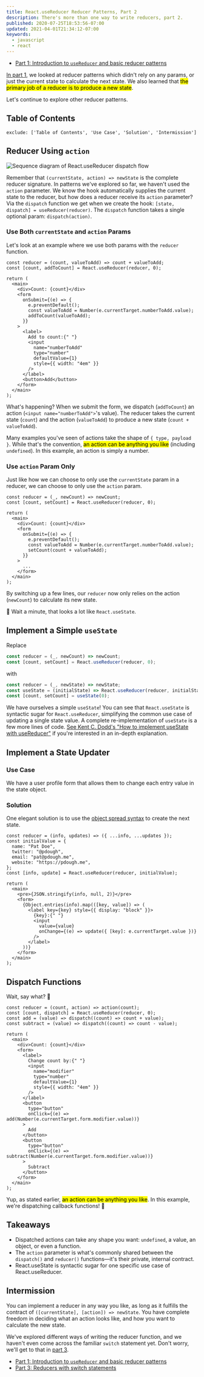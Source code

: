 ```yaml
---
title: React.useReducer Reducer Patterns, Part 2
description: There's more than one way to write reducers, part 2.
published: 2020-07-25T18:53:56-07:00
updated: 2021-04-01T21:34:12-07:00
keywords:
  - javascript
  - react
---
```



- [Part 1: Introduction to `useReducer` and basic reducer patterns][part-1]

[In part 1][part-1], we looked at reducer patterns which didn't rely on any
params, or just the current state to calculate the next state. We also learned
that <mark>the primary job of a reducer is to produce a new state</mark>.

Let's continue to explore other reducer patterns.

## Table of Contents

```toc
exclude: ['Table of Contents', 'Use Case', 'Solution', 'Intermission']
```

## Reducer Using `action`

![Sequence diagram of React.useReducer dispatch flow](dispatch-flow.svg)

Remember that `(currentState, action) => newState` is the complete reducer
signature. In patterns we've explored so far, we haven't used the `action`
parameter. We know the hook automatically supplies the current state to the
reducer, but how does a reducer receive its `action` parameter? Via the
`dispatch` function we get when we create the hook:
`[state, dispatch] = useReducer(reducer)`. The `dispatch` function takes a
single optional param: `dispatch(action)`.

### Use Both `currentState` and `action` Params

Let's look at an example where we use both params with the `reducer` function.

```js{1-2,6,11}
const reducer = (count, valueToAdd) => count + valueToAdd;
const [count, addToCount] = React.useReducer(reducer, 0);

return (
  <main>
    <div>Count: {count}</div>
    <form
      onSubmit={(e) => {
        e.preventDefault();
        const valueToAdd = Number(e.currentTarget.numberToAdd.value);
        addToCount(valueToAdd);
      }}
    >
      <label>
        Add to count:{" "}
        <input
          name="numberToAdd"
          type="number"
          defaultValue={1}
          style={{ width: "4em" }}
        />
      </label>
      <button>Add</button>
    </form>
  </main>
);
```

What's happening? When we submit the form, we dispatch (`addToCount`) an action
(`<input name="numberToAdd">`'s value). The reducer takes the current state
(`count`) and the action (`valueToAdd`) to produce a new state
(`count + valueToAdd`).

Many examples you've seen of actions take the shape of `{ type, payload }`.
While that's the convention, <mark>an action can be anything you like</mark>
(including `undefined`). In this example, an action is simply a number.

<CodeSandbox
  as="h4"
  sandbox="reducer-pattern-021-x732b"
  title="reducer with state and action params"
/>

### Use `action` Param Only

Just like how we can choose to only use the `currentState` param in a reducer,
we can choose to only use the `action` param.

```js{1-2,11}
const reducer = (_, newCount) => newCount;
const [count, setCount] = React.useReducer(reducer, 0);

return (
  <main>
    <div>Count: {count}</div>
    <form
      onSubmit={(e) => {
        e.preventDefault();
        const valueToAdd = Number(e.currentTarget.numberToAdd.value);
        setCount(count + valueToAdd);
      }}
    >
      ...
    </form>
  </main>
);
```

By switching up a few lines, our `reducer` now only relies on the action
(`newCount`) to calculate its new state.

🤔 Wait a minute, that looks a lot like `React.useState`.

<CodeSandbox
  as="h4"
  sandbox="reducer-pattern-02-ohxdv"
  title="reducer with action param only"
/>

## Implement a Simple `useState`

Replace

```js
const reducer = (_, newCount) => newCount;
const [count, setCount] = React.useReducer(reducer, 0);
```

with

```js
const reducer = (_, newState) => newState;
const useState = (initialState) => React.useReducer(reducer, initialState);
const [count, setCount] = useState(0);
```

We have ourselves a simple `useState`! You can see that `React.useState` is
syntactic sugar for `React.useReducer`, simplifying the common use case of
updating a single state value. A complete re-implementation of `useState` is a
few more lines of code. [See Kent C. Dodd's "How to implement useState with
useReducer"][implement-usestate] if you're interested in an in-depth
explanation.

<CodeSandbox
  as="h3"
  sandbox="reducer-pattern-03-1keqr"
  title="useState implemented using useReducer"
/>

## Implement a State Updater

### Use Case

We have a user profile form that allows them to change each entry value in the
state object.

### Solution

One elegant solution is to use the [object spread syntax][spread] to create the
next state.

```js{1,8,12,14,19}
const reducer = (info, updates) => ({ ...info, ...updates });
const initialValue = {
  name: "Pat Doe",
  twitter: "@pdough",
  email: "pat@pdough.me",
  website: "https://pdough.me",
};
const [info, update] = React.useReducer(reducer, initialValue);

return (
  <main>
    <pre>{JSON.stringify(info, null, 2)}</pre>
    <form>
      {Object.entries(info).map(([key, value]) => (
        <label key={key} style={{ display: "block" }}>
          {key}:{" "}
          <input
            value={value}
            onChange={(e) => update({ [key]: e.currentTarget.value })}
          />
        </label>
      ))}
    </form>
  </main>
);
```

<CodeSandbox
  as="h4"
  sandbox="reducer-pattern-035-lysww"
  title="simple state updater"
/>

## Dispatch Functions

Wait, say what? 🤔

```js{1-4,8,21,27}
const reducer = (count, action) => action(count);
const [count, dispatch] = React.useReducer(reducer, 0);
const add = (value) => dispatch((count) => count + value);
const subtract = (value) => dispatch((count) => count - value);

return (
  <main>
    <div>Count: {count}</div>
    <form>
      <label>
        Change count by:{" "}
        <input
          name="modifier"
          type="number"
          defaultValue={1}
          style={{ width: "4em" }}
        />
      </label>
      <button
        type="button"
        onClick={(e) => add(Number(e.currentTarget.form.modifier.value))}
      >
        Add
      </button>
      <button
        type="button"
        onClick={(e) => subtract(Number(e.currentTarget.form.modifier.value))}
      >
        Subtract
      </button>
    </form>
  </main>
);
```

Yup, as stated earlier, <mark>an action can be anything you like</mark>. In this
example, we're dispatching callback functions! 🤯

<CodeSandbox
  as="h3"
  sandbox="reducer-pattern-022-1jpr0"
  title="dispatch functions"
/>

## Takeaways

- Dispatched actions can take any shape you want: `undefined`, a value, an
  object, or even a function.
- The `action` parameter is what's commonly shared between the `dispatch()` and
  `reducer()` functions—it's their private, internal contract.
- React.useState is syntactic sugar for one specific use case of
  React.useReducer.

## Intermission

You can implement a reducer in any way you like, as long as it fulfills the
contract of `([currentState], [action]) => newState`. You have complete freedom
in deciding what an action looks like, and how you want to calculate the new
state.

We've explored different ways of writing the reducer function, and we haven't
even come across the familiar `switch` statement yet. Don't worry, we'll get to
that in [part 3][part-3].

- [Part 1: Introduction to `useReducer` and basic reducer patterns][part-1]
- [Part 3: Reducers with switch statements][part-3]

[implement-usestate]:
  https://kentcdodds.com/blog/how-to-implement-usestate-with-usereducer
[part-1]: /articles/reducer-patterns/part-1/
[part-3]: /articles/reducer-patterns/part-3/
[spread]:
  https://developer.mozilla.org/en-US/docs/Web/JavaScript/Reference/Operators/Spread_syntax

